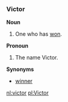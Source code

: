 === Victor ===
'''Noun'''
# One who has [[won]].

'''Pronoun'''
# The name Victor.

'''Synonyms'''
*[[winner]]

[[nl:victor]]
[[pl:Victor]]
